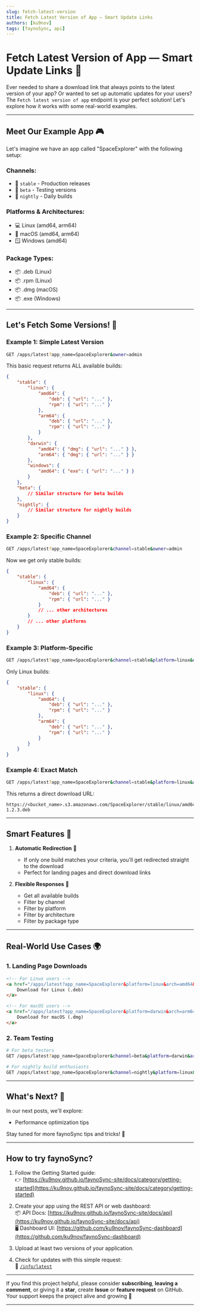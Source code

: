 ```yaml
---
slug: fetch-latest-version
title: Fetch Latest Version of App — Smart Update Links
authors: [ku9nov]
tags: [faynoSync, api]
---
```


# Fetch Latest Version of App — Smart Update Links 🔄

Ever needed to share a download link that always points to the latest version of your app? Or wanted to set up automatic updates for your users? The `Fetch latest version of app` endpoint is your perfect solution! Let's explore how it works with some real-world examples.

---

## Meet Our Example App 🎮

Let's imagine we have an app called "SpaceExplorer" with the following setup:

### Channels:
- 🚀 `stable` - Production releases
- 🧪 `beta` - Testing versions
- 🌙 `nightly` - Daily builds

### Platforms & Architectures:
- 💻 Linux (amd64, arm64)
- 🍎 macOS (amd64, arm64)
- 🪟 Windows (amd64)

### Package Types:
- 📦 .deb (Linux)
- 📦 .rpm (Linux)
- 📦 .dmg (macOS)
- 📦 .exe (Windows)

---

## Let's Fetch Some Versions! 🎯

### Example 1: Simple Latest Version
```bash
GET /apps/latest?app_name=SpaceExplorer&owner=admin
```

This basic request returns ALL available builds:
```json
{
    "stable": {
        "linux": {
            "amd64": {
                "deb": { "url": "..." },
                "rpm": { "url": "..." }
            },
            "arm64": {
                "deb": { "url": "..." },
                "rpm": { "url": "..." }
            }
        },
        "darwin": {
            "amd64": { "dmg": { "url": "..." } },
            "arm64": { "dmg": { "url": "..." } }
        },
        "windows": {
            "amd64": { "exe": { "url": "..." } }
        }
    },
    "beta": {
        // Similar structure for beta builds
    },
    "nightly": {
        // Similar structure for nightly builds
    }
}
```

### Example 2: Specific Channel
```bash
GET /apps/latest?app_name=SpaceExplorer&channel=stable&owner=admin
```

Now we get only stable builds:
```json
{
    "stable": {
        "linux": {
            "amd64": {
                "deb": { "url": "..." },
                "rpm": { "url": "..." }
            }
            // ... other architectures
        }
        // ... other platforms
    }
}
```

### Example 3: Platform-Specific
```bash
GET /apps/latest?app_name=SpaceExplorer&channel=stable&platform=linux&owner=admin
```

Only Linux builds:
```json
{
    "stable": {
        "linux": {
            "amd64": {
                "deb": { "url": "..." },
                "rpm": { "url": "..." }
            },
            "arm64": {
                "deb": { "url": "..." },
                "rpm": { "url": "..." }
            }
        }
    }
}
```

### Example 4: Exact Match
```bash
GET /apps/latest?app_name=SpaceExplorer&channel=stable&platform=linux&arch=amd64&package=deb&owner=admin
```

This returns a direct download URL:
```
https://<bucket_name>.s3.amazonaws.com/SpaceExplorer/stable/linux/amd64/SpaceExplorer-1.2.3.deb
```

---

## Smart Features 🧠

1. **Automatic Redirection** 🔄
   - If only one build matches your criteria, you'll get redirected straight to the download
   - Perfect for landing pages and direct download links

2. **Flexible Responses** 🎯
   - Get all available builds
   - Filter by channel
   - Filter by platform
   - Filter by architecture
   - Filter by package type

---

## Real-World Use Cases 🌍

### 1. Landing Page Downloads
```html
<!-- For Linux users -->
<a href="/apps/latest?app_name=SpaceExplorer&platform=linux&arch=amd64&package=deb&owner=admin">
    Download for Linux (.deb)
</a>

<!-- For macOS users -->
<a href="/apps/latest?app_name=SpaceExplorer&platform=darwin&arch=arm64&package=dmg&owner=admin">
    Download for macOS (.dmg)
</a>
```

### 2. Team Testing
```bash
# For beta testers
GET /apps/latest?app_name=SpaceExplorer&channel=beta&platform=darwin&arch=arm64&package=dmg&owner=admin

# For nightly build enthusiasts
GET /apps/latest?app_name=SpaceExplorer&channel=nightly&platform=linux&arch=amd64&package=deb&owner=admin
```

---

## What's Next? 🚀

In our next posts, we'll explore:
- Performance optimization tips

Stay tuned for more faynoSync tips and tricks! 💚

---

## How to try faynoSync?

1. Follow the Getting Started guide:  
👉 [https://ku9nov.github.io/faynoSync-site/docs/category/getting-started](https://ku9nov.github.io/faynoSync-site/docs/category/getting-started)

2. Create your app using the REST API or web dashboard:  
📦 API Docs: [https://ku9nov.github.io/faynoSync-site/docs/api](https://ku9nov.github.io/faynoSync-site/docs/api)  
🖥️ Dashboard UI: [https://github.com/ku9nov/faynoSync-dashboard](https://github.com/ku9nov/faynoSync-dashboard)

3. Upload at least two versions of your application.

4. Check for updates with this simple request:  
📡 [`/info/latest`](https://ku9nov.github.io/faynoSync-site/docs/api/info/latest)

---

If you find this project helpful, please consider **subscribing**, **leaving a comment**, or giving it a **star**, create **Issue** or **feature request** on GitHub.  
Your support keeps the project alive and growing 💚

--- 